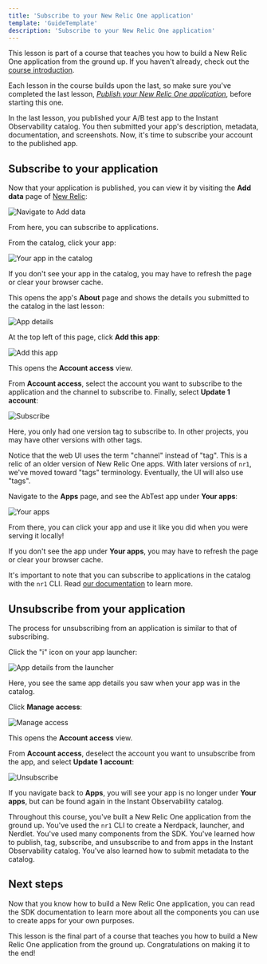 ```yaml
---
title: 'Subscribe to your New Relic One application'
template: 'GuideTemplate'
description: 'Subscribe to your New Relic One application'
---
```


<HideWhenEmbedded>

<Callout variant="course">

This lesson is part of a course that teaches you how to build a New Relic One application from the ground up. If you haven't already, check out the [course introduction](/ab-test).

Each lesson in the course builds upon the last, so make sure you've completed the last lesson, [_Publish your New Relic One application_](/build-apps/ab-test/publish), before starting this one.

</Callout>

</HideWhenEmbedded>

In the last lesson, you published your A/B test app to the Instant Observability catalog. You then submitted your app's description, metadata, documentation, and screenshots. Now, it's time to subscribe your account to the published app.

## Subscribe to your application

Now that your application is published, you can view it by visiting the **Add data** page of [New Relic](https://one.newrelic.com):

![Navigate to Add data](../../../images/serve-publish-subscribe/nav-to-io.png)

From here, you can subscribe to applications.

<Steps>

<Step>

From the catalog, click your app:

![Your app in the catalog](../../../images/ab-test/app-in-catalog.png)

<Callout variant="tip">

If you don't see your app in the catalog, you may have to refresh the page or clear your browser cache.

</Callout>

This opens the app's **About** page and shows the details you submitted to the catalog in the last lesson:

![App details](../../../images/ab-test/app-about.png)

</Step>

<Step>

At the top left of this page, click **Add this app**:

![Add this app](../../../images/ab-test/add-this-app.png)

This opens the **Account access** view.

</Step>

<Step>

From **Account access**, select the account you want to subscribe to the application and the channel to subscribe to. Finally, select **Update 1 account**:

![Subscribe](../../../images/ab-test/subscribe.png)

Here, you only had one version tag to subscribe to. In other projects, you may have other versions with other tags.

<Callout variant="tip" title="Technical detail">

Notice that the web UI uses the term "channel" instead of "tag". This is a relic of an older version of New Relic One apps. With later versions of `nr1`, we've moved toward "tags" terminology. Eventually, the UI will also use "tags".

</Callout>

</Step>

<Step>

Navigate to the **Apps** page, and see the AbTest app under **Your apps**:

![Your apps](../../../images/ab-test/your-apps.png)

From there, you can click your app and use it like you did when you were serving it locally!

<Callout variant="tip">

If you don't see the app under **Your apps**, you may have to refresh the page or clear your browser cache.

</Callout>

</Step>

</Steps>

It's important to note that you can subscribe to applications in the catalog with the `nr1` CLI. Read [our documentation](publish-deploy#subscribe-or-unsubscribe-apps) to learn more.

## Unsubscribe from your application

The process for unsubscribing from an application is similar to that of subscribing.

<Steps>

<Step>

Click the "i" icon on your app launcher:

![App details from the launcher](../../../images/ab-test/app-details-from-launcher.png)

Here, you see the same app details you saw when your app was in the catalog.

</Step>

<Step>

Click **Manage access**:

![Manage access](../../../images/ab-test/manage-access.png)

This opens the **Account access** view.

</Step>

<Step>

From **Account access**, deselect the account you want to unsubscribe from the app, and select **Update 1 account**:

![Unsubscribe](../../../images/ab-test/unsubscribe.png)

If you navigate back to **Apps**, you will see your app is no longer under **Your apps**, but can be found again in the Instant Observability catalog.

</Step>

</Steps>

Throughout this course, you've built a New Relic One application from the ground up. You've used the `nr1` CLI to create a Nerdpack, launcher, and Nerdlet. You've used many components from the SDK. You've learned how to publish, tag, subscribe, and unsubscribe to and from apps in the Instant Observability catalog. You've also learned how to submit metadata to the catalog.

## Next steps

Now that you know how to build a New Relic One application, you can read the SDK documentation to learn more about all the components you can use to create apps for your own purposes.

<HideWhenEmbedded>

<Callout variant="course">

This lesson is the final part of a course that teaches you how to build a New Relic One application from the ground up. Congratulations on making it to the end!

</Callout>

</HideWhenEmbedded>
